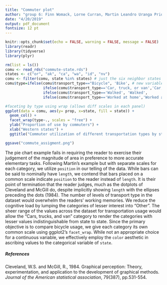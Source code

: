 ```yaml
---
title: "Commuter plot"
author: "group 6: Finn Womack, Lorne Curran, Martin Leandro Uranga Priore, Chenyang Duo, Emerson Webb, Jiarui Xu"
date: "4/20/2019"
output: pdf_document
fontsize: 12 pt
---
```


```r
knitr::opts_chunk$set(echo = FALSE, warning = FALSE, message = FALSE)
library(readr)
library(tidyverse)
library(plyr)
```

```r
rm(list = ls())
comu <- read_rds("commute-state.rds")
states <- c("or", "ak", "ca", "wa", "id", "nv")
comu <- filter(comu, state %in% states) # just the six neighbor states
comu$type=ifelse(comu$transport_type=="Bicycle", 'Bike', # new variable type lumps categories of lesser interest
                 ifelse(comu$transport_type=='Car, truck, or van','Car, truck, or van', 
                 ifelse(comu$transport_type=='Walked', 'Walked', 
                 ifelse(comu$transport_type=='Worked at home','Worked at home', 'Other'))))
```

```r
#faceting by type using wrap (allows diff scales in each panel)
ggplot(data = comu, aes(y= prop, x=state, fill = state)) + 
  geom_col() +
  facet_wrap(type~., scales = "free") +
  ylab("Proportion of use by commuters") +
  xlab("Western states") +
  ggtitle("Commuter utilization of different transportation types by state")

ggsave("commute_assigment.png")

```

The pie chart example fails in requiring the reader to exercise their judgement of the magnitude of area in preference to more accurate elementary tasks. Following Martin's example but with separate scales for each category, we utilize `position` in our telling of the data. While bars can be said to nominally have `length`, we contend that bars placed on a common scale indicate `position` to the reader instead of `length`. It is their point of termination that the reader judges, much as the dotplots of Cleveland and McGill do, despite implicitly showing `length` with the ellipses preceding the dots (1984). The number of levels of transport type in the dataset would overwhelm the readers' working memories. We reduce the cognitive load by lumping the categories of lesser interest into "Other". The sheer range of the values across the dataset for transportation usage would allow the "Cars, trucks, and van" category to render the categories with lesser values indistinguishable from state to state. Since the primary objective is to compare bicycle usage, we give each category its own common scale using ggplot2's `facet_wrap`. While not an appropriate choice for a continuous variable, we effectively employ the `color` aesthetic in ascribing values to the categorical variable of `state`.

\pagebreak

##### References

Cleveland, W.S. and McGill, R., 1984. Graphical perception: Theory, experimentation, and application to the development of graphical methods. *Journal of the American statistical association*, 79(387), pp.531-554.
